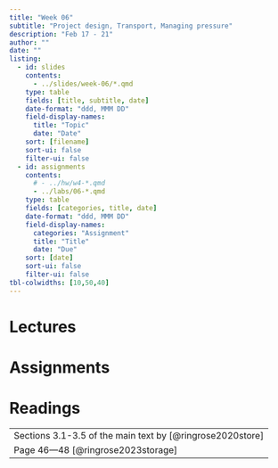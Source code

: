 ```yaml
---
title: "Week 06"
subtitle: "Project design, Transport, Managing pressure"
description: "Feb 17 - 21"
author: ""
date: ""
listing:
  - id: slides
    contents:
      - ../slides/week-06/*.qmd
    type: table
    fields: [title, subtitle, date]
    date-format: "ddd, MMM DD"
    field-display-names:
      title: "Topic"
      date: "Date"
    sort: [filename]
    sort-ui: false
    filter-ui: false
  - id: assignments
    contents:
      # - ../hw/w4-*.qmd
      - ../labs/06-*.qmd
    type: table
    fields: [categories, title, date]
    date-format: "ddd, MMM DD"
    field-display-names:
      categories: "Assignment"
      title: "Title"
      date: "Due"
    sort: [date]
    sort-ui: false
    filter-ui: false
tbl-colwidths: [10,50,40]
---
```


# Lectures

::: {#slides}
:::

# Assignments

::: {#assignments}
:::

# Readings

|                                                                                                           |
|-----------------------------------------------------------------------------------------------------------|
| Sections 3.1-3.5 of the main text by [@ringrose2020store]                                                 |
| Page 46---48  [@ringrose2023storage]                                                                      | 


